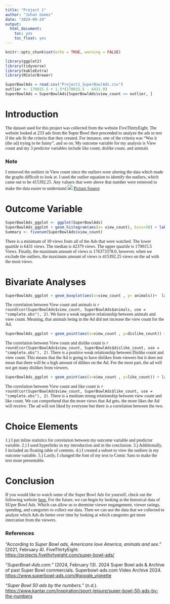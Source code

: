 ---
title: "Project 1"
author: "Johan Gomez"
date: "2024-09-24"
output:
  html_document:
    toc: yes
    toc_float: yes
---

```{r setup, include=FALSE}
knitr::opts_chunk$set(echo = TRUE, warning = FALSE)
```

```{r libraries, include=FALSE}
library(ggplot2)
library(tidyverse)
library(kableExtra)
library(RColorBrewer)
```

```{r, echo=FALSE}
SuperBowlAds = read.csv("Project1_SuperBowlAds.csv")
outlier <- 170015.5 + 1.5*(170015.5 - 6431.0)
SuperBowlAds = SuperBowlAds[SuperBowlAds$view_count <= outlier, ]
```

# **Introduction**

<span style="font-family: 'Comic Sans MS', 'Comic Sans, sursive;"> The dataset used for this project was collected from the website FiveThirtyEight. The website looked at 233 ads from the Super Bowl then proceeded to analyze the ads to test if the ads fit the criteria that they created. For instance, one of the criteria was "Was it (the ad) trying to be funny", and so on. My outcome variable for my analysis is View count and my 3 predictor variables include like count, dislike count, and animals

### Note

<span style="font-family: 'Comic Sans MS', 'Comic Sans, sursive;">I removed the outliers in View count since the outliers were altering the data which made the graphs difficult to look at. I used the outlier equation to identify the outliers, which came out to be 415392.25. Any valuers that were above that number were removed to make the data easier to understand ![](https://projects.fivethirtyeight.com/super-bowl-ads/images/SUPER-BOWL-ADS-Topper.png?v=7e5791e9) [Picture Source](https://projects.fivethirtyeight.com/super-bowl-ads/)

# **Outcome Variable**

```{r, echo=FALSE}
SuperBowlAds_ggplot <- ggplot(SuperBowlAds)
SuperBowlAds_ggplot + geom_histogram(aes(x= view_count), bins=50) + labs(title = 'View count per Ad', x ='Views per Ad', y='Frequency', na.rm = NA) 
Summary <- fivenum(SuperBowlAds$view_count)

```

<span style="font-family: 'Comic Sans MS', 'Comic Sans, sursive;"> There is a minimum of 10 views from all of the Ads that were watched. The lower quartile is 6431 views. The median is 42379 views. The upper quartile is 170015.5 Views. Finally, the maximum amount of views is 176373378.0, however, when we exclude the outliers, the maximum amount of views is 415392.25 views on the ad with the most views.

# **Bivariate Analyses**

```{r, echo=FALSE}
SuperBowlAds_ggplot + geom_boxplot(aes(x=view_count , y= animals))+  labs(title='Relationship of View Count and Animals in Ads', x='Views per Ad ', y='Animals')

```

<span style="font-family: 'Comic Sans MS', 'Comic Sans, sursive;"> The correlation between View count and animals is `r round(cor(SuperBowlAds$view_count, SuperBowlAds$animals, use = "complete.obs"), 2)`. We have a weak negative relationship between animals and view count. Meaning, that animals being in the Ad did not increase the view count for the Ad.

```{r, echo=FALSE}
SuperBowlAds_ggplot + geom_point(aes(x=view_count , y=dislike_count)) + labs(title='Relationship of View Count and Dislike Count in Ads', x='Views per Ad ', y='Dislike Count')

```

<span style="font-family: 'Comic Sans MS', 'Comic Sans, sursive;"> The correlation between View count and dislike count is `r round(cor(SuperBowlAds$view_count, SuperBowlAds$dislike_count, use = "complete.obs"), 2)`. There is a positive weak relationship between Dislike count and view count. This means that the Ad is going to have dislikes from viewers but it does not mean that there will be a high amount of dilikes on the Ad. For the most part, the ad will not get many dislikes from viewers.

```{r, echo=FALSE}
SuperBowlAds_ggplot + geom_point(aes(x=view_count , y=like_count)) + labs(title='Relationship of View Count and Like Count in Ads', x='Views per Ad ', y='Like COunt')

```

<span style="font-family: 'Comic Sans MS', 'Comic Sans, sursive;"> The correlation between View count and like count is `r round(cor(SuperBowlAds$view_count, SuperBowlAds$like_count, use = "complete.obs"), 2)`. There is a medium strong relationship between view count and like count. We can comprehend that the more views that Ad gets, the more likes the Ad will receive. The ad will not liked by everyone but there is a correlation between the two.

# **Choice Elements**

<span style="font-family: 'Comic Sans MS', 'Comic Sans, sursive;"> 1.) I put inline statistics for correlation between my outcome variable and predictor variable. 2.) I used hyperlinks in my introduction and in the conclusion. 3.) Additionally, I included an floating table of contents. 4.) I created a subset to view the outliers in my outcome variable. 5.) Lastly, I changed the font of my text to Comic Sans to make the text more presentable.

# **Conclusion**

<span style="font-family: 'Comic Sans MS', 'Comic Sans, sursive;"> If you would like to watch some of the Super Bowl Ads for yourself, check out the following website [here.](https://www.superbowl-ads.com/) For the future, we can begin by looking at the historical data of SUper Bowl Ads. Which can allow us to dtermine viewer negangement, viewer ratings, spending, and categories to collect our data. Then we can use the data that we collected to analyze which Ads do better over time by looking at which categories get more intercation from the viewers.

### References

*"According to Super Bowl ads, Americans love America, animals and sex."* (2021, February 4). FiveThirtyEight. <https://projects.fivethirtyeight.com/super-bowl-ads/>

*"SuperBowl-Ads.com."* (2024, February 13). 2024 Super Bowl ads & Archive of past Super Bowl commercials. Superbowl-ads.com Video Archive 2024. <https://www.superbowl-ads.com/#google_vignette>

*"Super Bowl 50 ads by the numbers."* (n.d.). <https://www.kantar.com/inspiration/sport-leisure/super-bowl-50-ads-by-the-numbers>
